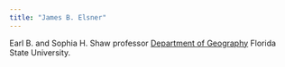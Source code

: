 ```yaml
---
title: "James B. Elsner"
---
```


Earl B. and Sophia H. Shaw professor [Department of Geography](http://geography.fsu.edu) Florida State University.
